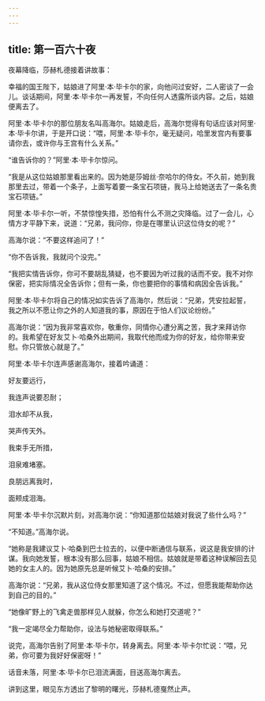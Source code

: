 ```yaml
---
---
---
```

title: 第一百六十夜
---






夜幕降临，莎赫札德接着讲故事：





幸福的国王陛下，姑娘进了阿里·本·毕卡尔的家，向他问过安好，二人密谈了一会儿。谈话期间，阿里·本·毕卡尔一再发誓，不向任何人透露所谈内容。之后，姑娘便离去了。

阿里·本·毕卡尔的那位朋友名叫高海尔。姑娘走后，高海尔觉得有句话应该对阿里·本·毕卡尔讲，于是开口说：“喂，阿里·本·毕卡尔，毫无疑问，哈里发宫内有要事请你去，或许你与王宫有什么关系。”

“谁告诉你的？”阿里·本·毕卡尔惊问。

“我是从这位姑娘那里看出来的。因为她是莎姆丝·奈哈尔的侍女。不久前，她到我那里去过，带着一个条子，上面写着要一条宝石项链，我马上给她送去了一条名贵宝石项链。”

阿里·本·毕卡尔一听，不禁惊惶失措，恐怕有什么不测之灾降临。过了一会儿，心情方才平静下来，说道：“兄弟，我问你，你是在哪里认识这位侍女的呢？”

高海尔说：“不要这样追问了！”

“你不告诉我，我就问个没完。”

“我把实情告诉你，你可不要胡乱猜疑，也不要因为听过我的话而不安。我不对你保密，把实际情况全告诉你；但有一条，你也要把你的事情和病因全告诉我。”

阿里·本·毕卡尔将自己的情况如实告诉了高海尔，然后说：“兄弟，凭安拉起誓，我之所以不愿让你之外的人知道我的事，原因在于怕人们议论纷纷。”

高海尔说：“因为我非常喜欢你，敬重你，同情你心遭分离之苦，我才来拜访你的。我希望在好友艾卜·哈桑外出期间，我取代他而成为你的好友，给你带来安慰。你只管放心就是了。”

阿里·本·毕卡尔连声感谢高海尔，接着吟诵道：


好友要远行，

我连声说要忍耐；

泪水却不从我，

哭声传天外。

我束手无所措，

泪泉难堵塞。

良朋远离我时，

面颊成泪海。



阿里·本·毕卡尔沉默片刻，对高海尔说：“你知道那位姑娘对我说了些什么吗？”

“不知道。”高海尔说。

“她称是我建议艾卜·哈桑到巴士拉去的，以便中断通信与联系，说这是我安排的计谋。我向她发誓，根本没有那么回事，姑娘不相信。姑娘就是带着这种误解回去见她的女主人的。因为她原先总是听候艾卜·哈桑的安排。”

高海尔说：“兄弟，我从这位侍女那里知道了这个情况。不过，但愿我能帮助你达到自己的目的。”

“她像旷野上的飞禽走兽那样见人就躲，你怎么和她打交道呢？”

“我一定竭尽全力帮助你，设法与她秘密取得联系。”

说完，高海尔告别了阿里·本·毕卡尔，转身离去。阿里·本·毕卡尔忙说：“喂，兄弟，你可要为我好好保密呀！”

话音未落，阿里·本·毕卡尔已泪流满面，目送高海尔离去。





讲到这里，眼见东方透出了黎明的曙光，莎赫札德戛然止声。